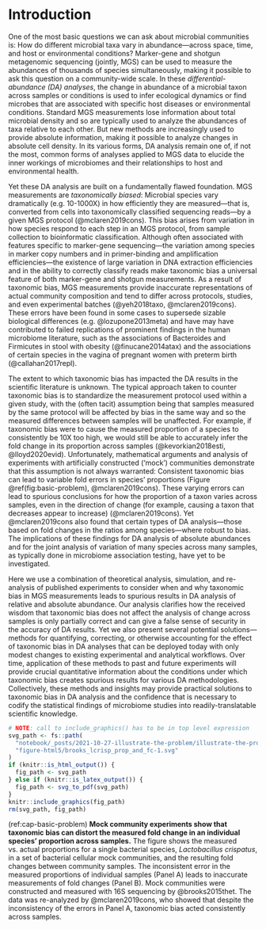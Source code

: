 # Introduction {#introduction}

<!-- First paragraph: DA analysis -->
One of the most basic questions we can ask about microbial communities is: How do different microbial taxa vary in abundance—across space, time, and host or environmental conditions?
Marker-gene and shotgun metagenomic sequencing (jointly, MGS) can be used to measure the abundances of thousands of species simultaneously, making it possible to ask this question on a community-wide scale.
In these _differential-abundance (DA) analyses_, the change in abundance of a microbial taxon across samples or conditions is used to infer ecological dynamics or find microbes that are associated with specific host diseases or environmental conditions.
Standard MGS measurements lose information about total microbial density and so are typically used to analyze the abundances of taxa relative to each other.
But new methods are increasingly used to provide absolute information, making it possible to analyze changes in absolute cell density.
In its various forms, DA analysis remain one of, if not the most, common forms of analyses applied to MGS data to elucide the inner workings of microbiomes and their relationships to host and environmental health.

<!-- P: Taxonomic bias -->
Yet these DA analysis are built on a fundamentally flawed foundation.
MGS measurements are _taxonomically biased_: Microbial species vary dramatically (e.g. 10-1000X) in how efficiently they are measured—that is, converted from cells into taxonomically classified sequencing reads—by a given MGS protocol (@mclaren2019cons).
This bias arises from variation in how species respond to each step in an MGS protocol, from sample collection to bioinformatic classification.
Although often associated with features specific to marker-gene sequencing—the variation among species in marker copy numbers and in primer-binding and amplification efficiencies—the existence of large variation in DNA extraction efficiencies and in the ability to correctly classify reads make taxonomic bias a universal feature of both marker-gene and shotgun measurements.
As a result of taxonomic bias, MGS measurements provide inaccurate representations of actual community composition and tend to differ across protocols, studies, and even experimental batches (@yeh2018taxo, @mclaren2019cons).
These errors have been found in some cases to supersede sizable biological differences (e.g. @lozupone2013meta) and have may have contributed to failed replications of prominent findings in the human microbiome literature, such as the associations of Bacteroides and Firmicutes in stool with obesity (@finucane2014atax) and the associations of certain species in the vagina of pregnant women with preterm birth (@callahan2017repl).

<!-- P: Taxonomic bias and DA -->
The extent to which taxonomic bias has impacted the DA results in the scientific literature is unknown.
The typical approach taken to counter taxonomic bias is to standardize the measurement protocol used within a given study, with the (often tacit) assumption being that samples measured by the same protocol will be affected by bias in the same way and so the measured differences between samples will be unaffected.
For example, if taxonomic bias were to cause the measured proportion of a species to consistently be 10X too high, we would still be able to accurately infer the fold change in its proportion across samples (@kevorkian2018esti, @lloyd2020evid).
Unfortunately, mathematical arguments and analysis of experiments with artificially constructed ('mock') communities demonstrate that this assumption is not always warranted: 
Consistent taxonomic bias can lead to variable fold errors in species' proportions (Figure \@ref(fig:basic-problem), @mclaren2019cons).
These varying errors can lead to spurious conclusions for how the proportion of a taxon varies across samples, even in the direction of change (for example, causing a taxon that decreases appear to increase) (@mclaren2019cons).
Yet @mclaren2019cons also found that certain types of DA analysis---those based on fold changes in the ratios among species---where robust to bias.
The implications of these findings for DA analysis of absolute abundances and for the joint analysis of variation of many species across many samples, as typically done in microbiome association testing, have yet to be investigated.

<!-- P: Objective and summary of the present article -->

Here we use a combination of theoretical analysis, simulation, and re-analysis of published experiments to consider when and why taxonomic bias in MGS measurements leads to spurious results in DA analysis of relative and absolute abundance.
Our analysis clarifies how the received wisdom that taxonomic bias does not affect the analysis of change across samples is only partially correct and can give a false sense of security in the accuracy of DA results.
Yet we also present several potential solutions---methods for quantifying, correcting, or otherwise accounting for the effect of taxonomic bias in DA analyses that can be deployed today with only modest changes to existing experimental and analytical workflows.
Over time, application of these methods to past and future experiments will provide crucial quantitative information about the conditions under which taxonomic bias creates spurious results for various DA methodologies.
Collectively, these methods and insights may provide practical solutions to taxonomic bias in DA analysis and the confidence that is necessary to codify the statistical findings of microbiome studies into readily-translatable scientific knowledge.

<!-- begin figure -->

```r
# NOTE: call to include_graphics() has to be in top level expression
svg_path <- fs::path(
  "notebook/_posts/2021-10-27-illustrate-the-problem/illustrate-the-problem_files", 
  "figure-html5/brooks_lcrisp_prop_and_fc-1.svg"
)
if (knitr::is_html_output()) {
  fig_path <- svg_path
} else if (knitr::is_latex_output()) {
  fig_path <- svg_to_pdf(svg_path)
}
knitr::include_graphics(fig_path)
rm(svg_path, fig_path)
```

(ref:cap-basic-problem) **Mock community experiments show that taxonomic bias can distort the measured fold change in an individual species' proportion across samples.** The figure shows the measured vs. actual proportions for a single bacterial species, _Lactobacillus crispatus_, in a set of bacterial cellular mock communities, and the resulting fold changes between community samples. The inconsistent error in the measured proportions of individual samples (Panel A) leads to inaccurate measurements of fold changes (Panel B). Mock communities were constructed and measured with 16S sequencing by @brooks2015thet. The data was re-analyzed by @mclaren2019cons, who showed that despite the inconsistency of the errors in Panel A, taxonomic bias acted consistently across samples.

<!-- end figure -->
